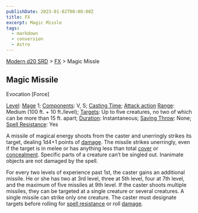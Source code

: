 ```yaml
---
publishDate: 2023-01-02T00:00:00Z
title: FX
excerpt: Magic Missle
tags:
  - markdown
  - conversion
  - Astro
---
```


[Modern d20 SRD](/#modernD20) > [FX](modern-d20-srd-fx-index) > Magic Missle

## Magic Missile

Evocation [Force]

[Level](modern-d20-srd-fx-level): [Mage](modern-d20-srd-classes-advanced-mage)
1; [Components](modern-d20-srd-fx-components): V, S; [Casting Time](modern-d20-srd-fx-casting-time); [Attack action](modern-d20-srd-combat-attack-actions) [Range](modern-d20-srd-fx-range): Medium (100 ft. + 10
ft./level); [Targets](modern-d20-srd-fx-target): Up to five creatures, no two
of which can be more than 15 ft. apart; [Duration](modern-d20-srd-fx-duration): Instantaneous; [Saving Throw](modern-d20-srd-basics-saving-throws):
None; [Spell Resistance](modern-d20-srd-special-abilities-spell-resistance):
Yes

A missile of magical energy shoots from the caster and unerringly strikes its
target, dealing 1d4+1 points of [damage](modern-d20-srd-combat-damage). The
missile strikes unerringly, even if the target is in melee or has anything
less than total [cover](modern-d20-srd-combat-cover) or
[concealment](modern-d20-srd-combat-concealment). Specific parts of a creature
can’t be singled out. In­an­imate objects are not damaged by the spell.

For every two levels of experience past 1st, the caster gains an additional
missile. He or she has two at 3rd level, three at 5th level, four at 7th
level, and the maximum of five missiles at 9th level. If the caster shoots
multiple missiles, they can be targeted at a single creature or several
creatures. A single missile can strike only one creature. The caster must
designate targets before rolling for [spell resistance](modern-d20-srd-special-abilities-spell-resistance) or roll [damage](modern-d20-srd-combat-damage).

